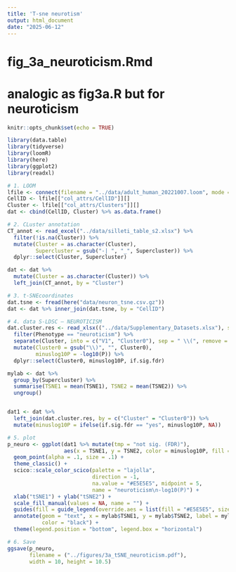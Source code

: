 ---
title: 'T-sne neurotism'
output: html_document
date: "2025-06-12"
---
# fig_3a_neuroticism.Rmd
# analogic as fig3a.R but for neuroticism
```{r setup, include=FALSE}
knitr::opts_chunk$set(echo = TRUE)
```

```{r}
library(data.table)
library(tidyverse)
library(loomR)
library(here)
library(ggplot2)
library(readxl)
```

```{r}
# 1. LOOM
lfile <- connect(filename = "../data/adult_human_20221007.loom", mode = "r", skip.validate = TRUE)
CellID <- lfile[["col_attrs/CellID"]][]
Cluster <- lfile[["col_attrs/Clusters"]][]
dat <- cbind(CellID, Cluster) %>% as.data.frame()

```

```{r}
# 2. CLuster annotation
CT_annot <- read_excel("../data/silleti_table_s2.xlsx") %>%
  filter(!is.na(Cluster)) %>%
  mutate(Cluster = as.character(Cluster),
         Supercluster = gsub("-| ", "_", Supercluster)) %>%
  dplyr::select(Cluster, Supercluster)

dat <- dat %>%
  mutate(Cluster = as.character(Cluster)) %>%
  left_join(CT_annot, by = "Cluster")

# 3. t-SNEcoordinates
dat.tsne <- fread(here("data/neuron_tsne.csv.gz"))
dat <- dat %>% inner_join(dat.tsne, by = "CellID")
```

```{r}

# 4. data S-LDSC – NEUROTICISM
dat.cluster.res <- read_xlsx(("../data/Supplementary_Datasets.xlsx"), sheet = "Supplementary_Data_8") %>%
  filter(Phenotype == "neuroticism") %>%
  separate(Cluster, into = c("V1", "Cluster0"), sep = " \\(", remove = FALSE) %>%
  mutate(Cluster0 = gsub("\\)", "", Cluster0),
         minuslog10P = -log10(P)) %>%
  dplyr::select(Cluster0, minuslog10P, if.sig.fdr)

mylab <- dat %>%
  group_by(Supercluster) %>%
  summarise(TSNE1 = mean(TSNE1), TSNE2 = mean(TSNE2)) %>%
  ungroup()


dat1 <- dat %>%
  left_join(dat.cluster.res, by = c("Cluster" = "Cluster0")) %>%
  mutate(minuslog10P = ifelse(if.sig.fdr == "yes", minuslog10P, NA))
```

```{r}
# 5. plot
p_neuro <- ggplot(dat1 %>% mutate(tmp = "not sig. (FDR)"),
                  aes(x = TSNE1, y = TSNE2, color = minuslog10P, fill = tmp)) +
  geom_point(alpha = .1, size = .1) +
  theme_classic() +
  scico::scale_color_scico(palette = "lajolla",
                           direction = -1,
                           na.value = "#E5E5E5", midpoint = 5,
                           name = "neuroticism\n-log10(P)") +
  xlab("tSNE1") + ylab("tSNE2") +
  scale_fill_manual(values = NA, name = "") +
  guides(fill = guide_legend(override.aes = list(fill = "#E5E5E5", size = 2))) +
  annotate(geom = "text", x = mylab$TSNE1, y = mylab$TSNE2, label = mylab$Supercluster,
           color = "black") +
  theme(legend.position = "bottom", legend.box = "horizontal")

# 6. Save
ggsave(p_neuro,
       filename = ("../figures/3a_tSNE_neuroticism.pdf"),
       width = 10, height = 10.5)

```

